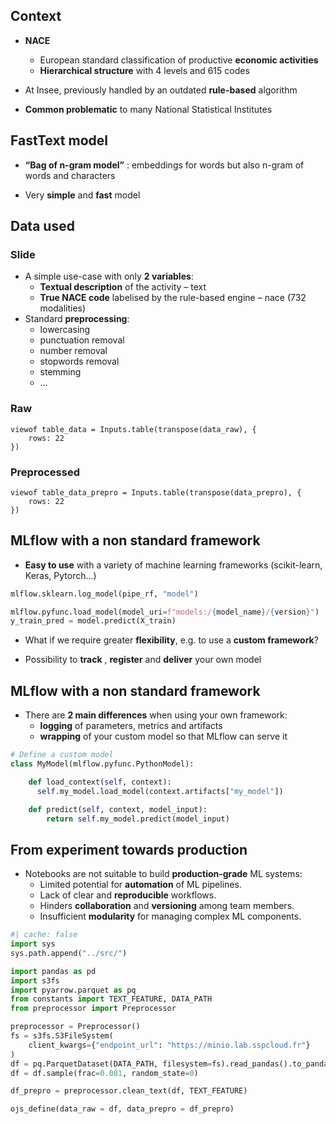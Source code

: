 ## Context

- [**NACE**]{.orange}
  - European standard classification of productive [**economic activities**]{.blue2}
  - [**Hierarchical structure**]{.blue2} with 4 levels and 615 codes

- At Insee, previously handled by an outdated [**rule-based**]{.orange} algorithm

- [**Common problematic**]{.orange} to many National Statistical Institutes

## FastText model {background-image="img/diag-fasttext.png" background-size="95%" background-position="50% 85%"}

::: {.nonincremental}

- [**"Bag of n-gram model"**]{.orange} : embeddings for words but also n-gram of words and characters

- Very [**simple**]{.orange} and [**fast**]{.orange} model

:::


## Data used {.scrollable}

::: {.panel-tabset}

### Slide 

- A simple use-case with only [**2 variables**]{.orange}:
  - [**Textual description**]{.blue2} of the activity – [text]{.green2}
  - [**True NACE code**]{.blue2} labelised by the rule-based engine – [nace]{.green2} (732 modalities)

- Standard [**preprocessing**]{.orange}:
  - lowercasing
  - punctuation removal
  - number removal
  - stopwords removal
  - stemming
  - ...


### Raw

```ojs
viewof table_data = Inputs.table(transpose(data_raw), {
    rows: 22
})
```

### Preprocessed

```ojs
viewof table_data_prepro = Inputs.table(transpose(data_prepro), {
    rows: 22
})
```

:::

## MLflow with a non standard framework

::: {.nonincremental}

:::: {.fragment fragment-index=1}
- [**Easy to use**]{.orange} with a variety of machine learning frameworks (scikit-learn, Keras, Pytorch...) 
::::

:::: {.fragment fragment-index=2}
```python
mlflow.sklearn.log_model(pipe_rf, "model")

mlflow.pyfunc.load_model(model_uri=f"models:/{model_name}/{version}")
y_train_pred = model.predict(X_train)

```
::::

:::: {.fragment fragment-index=3}
- What if we require greater [**flexibility**]{.orange}, e.g. to use a [**custom framework**]{.orange}?
::::

:::: {.fragment fragment-index=4}
- Possibility to [**track**]{.orange} , [**register**]{.orange} and [**deliver**]{.orange} your own model
::::

:::

## MLflow with a non standard framework 

::: {.nonincremental}

:::: {.fragment fragment-index=1}
- There are [**2 main differences**]{.orange} when using your own framework:
  - [**logging**]{.blue2} of parameters, metrics and artifacts
  - [**wrapping**]{.blue2} of your custom model so that MLflow can serve it
::::

:::: {.fragment fragment-index=2}
```python
# Define a custom model
class MyModel(mlflow.pyfunc.PythonModel):

    def load_context(self, context):
      self.my_model.load_model(context.artifacts["my_model"])

    def predict(self, context, model_input):
        return self.my_model.predict(model_input)
```
::::

:::

<!-- By creating a class that inherits from mlflow.pyfunc.PythonModel, you are essentially creating a wrapper around your custom model that allows it to be used with the MLflow platform. The mlflow.pyfunc.PythonModel class provides a standardized interface that makes it easy to integrate your custom model with the rest of the MLflow platform. -->

## From experiment towards production

- Notebooks are not suitable to build [**production-grade**]{.orange} ML systems:
  - Limited potential for [**automation**]{.blue2} of ML pipelines.
  - Lack of clear and [**reproducible**]{.blue2} workflows.
  - Hinders [**collaboration**]{.blue2} and [**versioning**]{.blue2} among team members.
  - Insufficient [**modularity**]{.blue2} for managing complex ML components.


```python
#| cache: false
import sys
sys.path.append("../src/")

import pandas as pd
import s3fs
import pyarrow.parquet as pq
from constants import TEXT_FEATURE, DATA_PATH
from preprocessor import Preprocessor

preprocessor = Preprocessor()
fs = s3fs.S3FileSystem(
    client_kwargs={"endpoint_url": "https://minio.lab.sspcloud.fr"}
)
df = pq.ParquetDataset(DATA_PATH, filesystem=fs).read_pandas().to_pandas()
df = df.sample(frac=0.001, random_state=0)

df_prepro = preprocessor.clean_text(df, TEXT_FEATURE)

ojs_define(data_raw = df, data_prepro = df_prepro)
```
